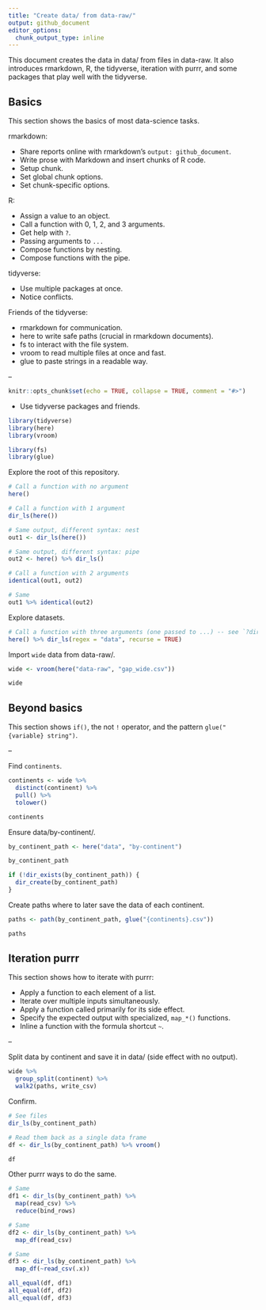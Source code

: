 ```yaml
---
title: "Create data/ from data-raw/"
output: github_document
editor_options: 
  chunk_output_type: inline
---
```


This document creates the data in data/ from files in data-raw. It also introduces rmarkdown, R, the tidyverse, iteration with purrr, and some packages that play well with the tidyverse.

## Basics

This section shows the basics of most data-science tasks.

rmarkdown: 

* Share reports online with rmarkdown's `output: github_document`.
* Write prose with Markdown and insert chunks of R code.
* Setup chunk.
* Set global chunk options.
* Set chunk-specific options.

R:

* Assign a value to an object.
* Call a function with 0, 1, 2, and 3 arguments.
* Get help with `?`.
* Passing arguments to `...`
* Compose functions by nesting.
* Compose functions with the pipe.

tidyverse:

* Use multiple packages at once.
* Notice conflicts.

Friends of the tidyverse:

* rmarkdown for communication.
* here to write safe paths (crucial in rmarkdown documents).
* fs to interact with the file system.
* vroom to read multiple files at once and fast.
* glue to paste strings in a readable way.

--



```r
knitr::opts_chunk$set(echo = TRUE, collapse = TRUE, comment = "#>")
```

* Use tidyverse packages and friends.

```r
library(tidyverse)
library(here)
library(vroom)

library(fs)
library(glue)
```

Explore the root of this repository.

```r
# Call a function with no argument
here()

# Call a function with 1 argument
dir_ls(here())

# Same output, different syntax: nest
out1 <- dir_ls(here())

# Same output, different syntax: pipe
out2 <- here() %>% dir_ls()

# Call a function with 2 arguments
identical(out1, out2)

# Same
out1 %>% identical(out2)
```

Explore datasets.

```r
# Call a function with three arguments (one passed to ...) -- see `?dir_ls()`
here() %>% dir_ls(regex = "data", recurse = TRUE)
```

Import `wide` data from data-raw/.

```r
wide <- vroom(here("data-raw", "gap_wide.csv"))

wide
```



## Beyond basics

This section shows `if()`, the not `!` operator, and the pattern `glue("{variable} string")`.

--



Find `continents`.

```r
continents <- wide %>% 
  distinct(continent) %>% 
  pull() %>% 
  tolower()

continents
```

Ensure data/by-continent/.

```r
by_continent_path <- here("data", "by-continent")

by_continent_path

if (!dir_exists(by_continent_path)) {
  dir_create(by_continent_path)
}
```

Create paths where to later save the data of each continent.

```r
paths <- path(by_continent_path, glue("{continents}.csv"))

paths
```



## Iteration purrr

This section shows how to iterate with purrr:

* Apply a function to each element of a list.
* Iterate over multiple inputs simultaneously.
* Apply a function called primarily for its side effect.
* Specify the expected output with specialized, `map_*()` functions.
* Inline a function with the formula shortcut `~`.

--



Split data by continent and save it in data/ (side effect with no output).

```r
wide %>% 
  group_split(continent) %>% 
  walk2(paths, write_csv)
```

Confirm.

```r
# See files
dir_ls(by_continent_path)

# Read them back as a single data frame
df <- dir_ls(by_continent_path) %>% vroom()

df
```

Other purrr ways to do the same.

```r
# Same
df1 <- dir_ls(by_continent_path) %>% 
  map(read_csv) %>% 
  reduce(bind_rows)

# Same
df2 <- dir_ls(by_continent_path) %>% 
  map_df(read_csv)

# Same
df3 <- dir_ls(by_continent_path) %>% 
  map_df(~read_csv(.x))

all_equal(df, df1)
all_equal(df, df2)
all_equal(df, df3)
```


